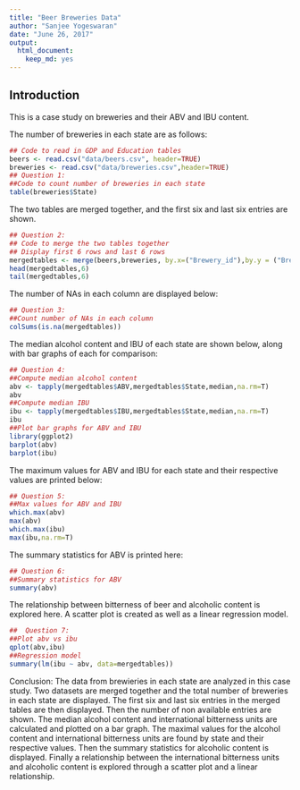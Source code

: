 ```yaml
---
title: "Beer Breweries Data"
author: "Sanjee Yogeswaran"
date: "June 26, 2017"
output:
  html_document:
    keep_md: yes
---
```


## Introduction

This is a case study on breweries and their ABV and IBU content.

The number of breweries in each state are as follows:
```r
## Code to read in GDP and Education tables
beers <- read.csv("data/beers.csv", header=TRUE)
breweries <- read.csv("data/breweries.csv",header=TRUE)
## Question 1:
##Code to count number of breweries in each state
table(breweries$State)
```
The two tables are merged together, and the first six and last six entries are shown.
```r
## Question 2:
## Code to merge the two tables together
## Display first 6 rows and last 6 rows
mergedtables <- merge(beers,breweries, by.x=("Brewery_id"),by.y = ("Brew_ID"))
head(mergedtables,6)
tail(mergedtables,6)
```
The number of NAs in each column are displayed below:
```r
## Question 3:
##Count number of NAs in each column
colSums(is.na(mergedtables))
```
The median alcohol content and IBU of each state are shown below, along with bar graphs of each for comparison:
```r
## Question 4:
##Compute median alcohol content
abv <- tapply(mergedtables$ABV,mergedtables$State,median,na.rm=T)
abv
##Compute median IBU
ibu <- tapply(mergedtables$IBU,mergedtables$State,median,na.rm=T)
ibu
##Plot bar graphs for ABV and IBU
library(ggplot2)
barplot(abv)
barplot(ibu)
```

The maximum values for ABV and IBU for each state and their respective values are printed below:
```r
## Question 5:
##Max values for ABV and IBU
which.max(abv)
max(abv)
which.max(ibu)
max(ibu,na.rm=T)
```
The summary statistics for ABV is printed here:
```r
## Question 6:
##Summary statistics for ABV
summary(abv)
```
The relationship between bitterness of beer and alcoholic content is explored here. A scatter plot is created as well as a linear regression model.
```r
##  Question 7:
##Plot abv vs ibu
qplot(abv,ibu)
##Regression model
summary(lm(ibu ~ abv, data=mergedtables))
```
Conclusion: The data from brewieries in each state are analyzed in this case study. Two datasets are merged together and the total number of breweries in each state are displayed. The first six and last six entries in the merged tables are then displayed. Then the number of non available entries are shown. The median alcohol content and international bitterness units are calculated and plotted on a bar graph. The maximal values for the alcohol content and international bitterness units are found by state and their respective values. Then the summary statistics for alcoholic content is displayed. Finally a relationship between the international bitterness units and alcoholic content is explored through a scatter plot and a linear relationship.

